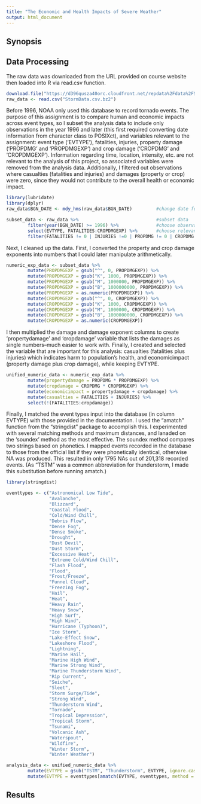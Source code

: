 ```yaml
---
title: "The Economic and Health Impacts of Severe Weather"
output: html_document
---
```


## Synopsis



## Data Processing

The raw data was downloaded from the URL provided on course website then loaded into R via read.csv function.  

```r
download.file("https://d396qusza40orc.cloudfront.net/repdata%2Fdata%2FStormData.csv.bz2", destfile = "StormData.csv.bz2")
raw_data <- read.csv("StormData.csv.bz2")
```

Before 1996, NOAA only used this database to record tornado events. The purpose of this assignment is to compare human and economic impacts across event types, so I subset the analysis data to include only observations in the year 1996 and later (this first required converting date information from character class to POSIXct), and variables relevant to the assignment: event type ('EVTYPE'), fatalities, injuries, property damage ('PROPDMG' and 'PROPDMGEXP') and crop damage ('CROPDMG' and 'CROPDMGEXP'). Information regarding time, location, intensity, etc. are not relevant to the analysis of this project, so associated variables were removed from the analysis data. Additionally, I filtered out observations where casualties (fatalities and injuries) and damages (property or crop) were zero, since they would not contribute to the overall health or economic impact.  

```r
library(lubridate)
library(dplyr)
raw_data$BGN_DATE <- mdy_hms(raw_data$BGN_DATE)         #change date format to POSIXct

subset_data <- raw_data %>%                             #subset data
        filter(year(BGN_DATE) >= 1996) %>%              #choose observations from 1996 and later
        select(EVTYPE, FATALITIES:CROPDMGEXP) %>%       #choose relevant variables for analysis
        filter(FATALITIES != 0 | INJURIES !=0 | PROPDMG != 0 | CROPDMG != 0) #choose observations that resulted in casualty or damages
```

Next, I cleaned up the data. First, I converted the property and crop damage exponents into numbers that I could later manipulate arithmetically. 

```r
numeric_exp_data <- subset_data %>%                                     #convert exp symbols to numbers
        mutate(PROPDMGEXP = gsub("^", 0, PROPDMGEXP)) %>%
        mutate(PROPDMGEXP = gsub("K", 1000, PROPDMGEXP)) %>%
        mutate(PROPDMGEXP = gsub("M", 1000000, PROPDMGEXP)) %>%
        mutate(PROPDMGEXP = gsub("B", 1000000000, PROPDMGEXP)) %>%
        mutate(PROPDMGEXP = as.numeric(PROPDMGEXP)) %>%
        mutate(CROPDMGEXP = gsub("^", 0, CROPDMGEXP)) %>%
        mutate(CROPDMGEXP = gsub("K", 1000, CROPDMGEXP)) %>%
        mutate(CROPDMGEXP = gsub("M", 1000000, CROPDMGEXP)) %>%
        mutate(CROPDMGEXP = gsub("B", 1000000000, CROPDMGEXP)) %>%
        mutate(CROPDMGEXP = as.numeric(CROPDMGEXP))
```

I then multiplied the damage and damage exponent columns to create 'propertydamage' and 'cropdamage' variable that lists the damages as single numbers--much easier to work with. Finally, I created and selected the variable that are important for this analysis: casualties (fatalities plus injuries) which indicates harm to population's health, and economicimpact (property damage plus crop damage), while keeping EVTYPE. 

```r
unified_numeric_data <- numeric_exp_data %>%
        mutate(propertydamage = PROPDMG * PROPDMGEXP) %>%
        mutate(cropdamage = CROPDMG * CROPDMGEXP) %>%
        mutate(economicimpact = propertydamage + cropdamage) %>%
        mutate(casualties = FATALITIES + INJURIES) %>%
        select(!(FATALITIES:cropdamage))
```

Finally, I matched the event types input into the database (in column EVTYPE) with those provided in the documentation. I used the "amatch" function from the "stringdist" package to accomplish this. I experimented with several matching methods and maximum distances, and lanaded on the 'soundex' method as the most effective. The soundex method compares two strings based on phonetics. I mapped events recorded in the database to those from the official list if they were phonetically identical, otherwise NA was produced. This resulted in only 1795 NAs out of 201,318 recorded events. (As "TSTM" was a common abbreviation for thunderstorm, I made this substitution before running amatch.)

```r
library(stringdist)

eventtypes <- c("Astronomical Low Tide", 
                "Avalanche",
                "Blizzard",
                "Coastal Flood",
                "Cold/Wind Chill",
                "Debris Flow",
                "Dense Fog",
                "Dense Smoke",
                "Drought",
                "Dust Devil",
                "Dust Storm",
                "Excessive Heat",
                "Extreme Cold/Wind Chill",
                "Flash Flood",
                "Flood",
                "Frost/Freeze",
                "Funnel Cloud",
                "Freezing Fog",
                "Hail",
                "Heat",
                "Heavy Rain",
                "Heavy Snow",
                "High Surf",
                "High Wind",
                "Hurricane (Typhoon)",
                "Ice Storm",
                "Lake-Effect Snow",
                "Lakeshore Flood",
                "Lightning",
                "Marine Hail",
                "Marine High Wind",
                "Marine Strong Wind",
                "Marine Thunderstorm Wind",
                "Rip Current",
                "Seiche",
                "Sleet",
                "Storm Surge/Tide",
                "Strong Wind",
                "Thunderstorm Wind",
                "Tornado",
                "Tropical Depression",
                "Tropical Storm",
                "Tsunami",
                "Volcanic Ash",
                "Waterspout",
                "Wildfire",
                "Winter Storm",
                "Winter Weather")  

analysis_data <- unified_numeric_data %>%
        mutate(EVTYPE = gsub("TSTM", "Thunderstorm", EVTYPE, ignore.case = T)) %>%
        mutate(EVTYPE = eventtypes[amatch(EVTYPE, eventtypes, method = "soundex")])
```

## Results
